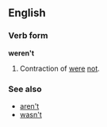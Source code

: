 ==English==
===Verb form===
'''weren't'''

#Contraction of [[were]] [[not]].

===See also===
*[[aren't]]
*[[wasn't]]